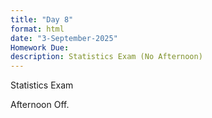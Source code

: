 ```yaml
---
title: "Day 8"
format: html
date: "3-September-2025"
Homework Due:
description: Statistics Exam (No Afternoon)
---
```


Statistics Exam

Afternoon Off. 




